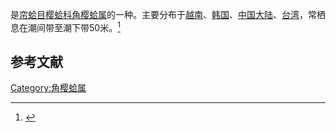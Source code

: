 {{noteTA
|T=zh-cn:被角樱蛤; zh-tw:被角櫻蛤;
|1=zh-cn:被角樱蛤; zh-tw:被角櫻蛤;
}}
{{Speciesbox
| name = 被角樱蛤
| image = 
| image_width = 
| genus = Angulus
| species = vestalioides
| authority = (Yokoyama, 1920)
}}
{{地区用词4|start=学名：''{{lang|la|Angulus vestalioides}}''|cn=被角樱蛤|tw=被角櫻蛤|as=称}}是[[帘蛤目|帘蛤目]][[樱蛤科|樱蛤科]][[角樱蛤属|角樱蛤属]]的一种。主要分布于[[越南|越南]]、[[韩国|韩国]]、[[中国大陆|中国大陆]]、[[台湾|台湾]]，常栖息在潮间带至潮下带50米。<ref>{{cite web|url=http://shell.sinica.edu.tw/chinese/shellbase_detail.php?science_no=2552|title=国际贝库：被角樱蛤|publisher=台湾贝类资料库|accessdate=2009-08-11|archive-date=2016-03-04|archive-url=https://web.archive.org/web/20160304105332/http://shell.sinica.edu.tw/chinese/shellbase_detail.php?science_no=2552|dead-url=no}}</ref>

== 参考文献 ==
{{reflist|2}}
{{Taxonbar|from=Q13373156}}

[[Category:角樱蛤属|Category:角樱蛤属]]